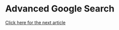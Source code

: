 # Advanced Google Search

[Click here for the next article](/peacelab/courses/next_article?curr=1_advanced_google_search)
